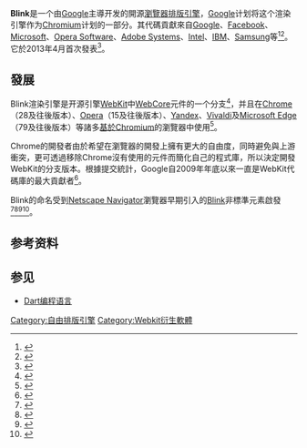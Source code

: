 {{NoteTA|G1=IT|G2=FL}}
{{Infobox software
|name=Blink
|developer=The Chromium Project及貢獻者
|released={{Start date and age|2013|04|03}}<ref>{{Cite web|url=http://src.chromium.org/viewvc/chrome/releases/28.0.1463.0/DEPS?view=log|title=Log of /releases/28.0.1463.0/DEPS|accessdate=2015-08-31|archive-date=2018-09-25|archive-url=https://web.archive.org/web/20180925072924/https://src.chromium.org/viewvc/chrome/releases/28.0.1463.0/DEPS?view=log|dead-url=no}}</ref>
|operating system=[[跨平台|跨平台]]
|programming language=[[C++|C++]]
|genre=[[排版引擎|排版引擎]]
|license=[[GNU宽通用公共许可证|GNU宽通用公共许可证]]v2.1和[[BSD许可证|BSD许可证]]v2.0
|latest release version=537.36
|website={{URL|http://chromium.org/blink}}
}}
'''Blink'''是一个由[[Google|Google]]主導开发的開源[[瀏覽器|瀏覽器]][[排版引擎|排版引擎]]，[[Google|Google]]计划将这个渲染引擎作为[[Chromium|Chromium]]计划的一部分。其代碼貢獻來自[[Google|Google]]、[[Facebook|Facebook]]、[[Microsoft|Microsoft]]、[[Opera_Software|Opera Software]]、[[Adobe_Systems|Adobe Systems]]、[[Intel|Intel]]、[[IBM|IBM]]、[[Samsung|Samsung]]等<ref>{{cite web |title=AUTHORS - chromium/src.git - Git at Google |url=https://chromium.googlesource.com/chromium/src.git/+/refs/heads/master/AUTHORS |publisher=googlesource.org |access-date=2021-02-06 |archive-date=2021-03-31 |archive-url=https://web.archive.org/web/20210331235806/https://chromium.googlesource.com/chromium/src.git/+/refs/heads/master/AUTHORS }}</ref><ref>{{cite web |title=Google, Opera Fork WebKit. Samsung Joins Firefox to Push Servo |publisher=infoq.com |url=https://www.infoq.com/news/2013/04/Google-Blink-Mozilla-Servo |date=April 2013 |access-date=2021-02-06 |archive-date=2013-04-07 |archive-url=https://web.archive.org/web/20130407171842/https://www.infoq.com/news/2013/04/Google-Blink-Mozilla-Servo }}</ref>。它於2013年4月首次發表<ref name=chromium-blog>{{cite web|title=Blink: A rendering engine for the Chromium project|url=http://blog.chromium.org/2013/04/blink-rendering-engine-for-chromium.html|publisher=The Chromium Blog|accessdate=3 April 2013|archive-date=2013-04-21|archive-url=https://www.webcitation.org/6G3MwqbjE?url=http://blog.chromium.org/2013/04/blink-rendering-engine-for-chromium.html|dead-url=no}}</ref>。

== 發展 ==
Blink渲染引擎是开源引擎[[WebKit|WebKit]]中[[WebKit#WebCore|WebCore]]元件的一个分支<ref>{{cite news|title=Google going its own way, forking WebKit rendering engine|url=http://arstechnica.com/information-technology/2013/04/google-going-its-own-way-forking-webkit-rendering-engine/|publisher=Ars Technica|accessdate=3 April 2013|archive-date=2013-04-06|archive-url=https://web.archive.org/web/20130406022905/http://arstechnica.com/information-technology/2013/04/google-going-its-own-way-forking-webkit-rendering-engine/|dead-url=no}}</ref>，并且在[[Google_Chrome|Chrome]]（28及往後版本）、[[Opera電腦瀏覽器|Opera]]（15及往後版本）、[[Yandex|Yandex]]、[[Vivaldi_(瀏覽器)|Vivaldi]]及[[Microsoft_Edge|Microsoft Edge]]（79及往後版本）等諸多[[网页浏览器列表#基于Blink排版引擎|基於Chromium]]的瀏覽器中使用<ref name=brucelawson-hello-blink>{{cite web|title=Hello Blink|url=http://www.brucelawson.co.uk/2013/hello-blink/|publisher=Bruce Lawson's Blog|accessdate=2013-04-03|archive-date=2013-04-04|archive-url=https://web.archive.org/web/20130404014445/http://www.brucelawson.co.uk/2013/hello-blink/|dead-url=no}}</ref>。

Chrome的開發者由於希望在瀏覽器的開發上擁有更大的自由度，同時避免與上游衝突，更可透過移除Chrome沒有使用的元件而簡化自己的程式庫，所以決定開發WebKit的分支版本。根據提交統計，Google自2009年年底以來一直是WebKit代碼庫的最大貢獻者<ref>{{cite web |last=Siracusa |first=John |title=Hypercritical: Code Hard or Go Home |publisher=Hypercritical.co |date=2013-04-12 |url=http://hypercritical.co/2013/04/12/code-hard-or-go-home |accessdate=2013-06-15 |archive-date=2013-06-02 |archive-url=https://web.archive.org/web/20130602085544/http://hypercritical.co/2013/04/12/code-hard-or-go-home |dead-url=yes }}</ref>。

Blink的命名受到[[Netscape_Navigator|Netscape Navigator]]瀏覽器早期引入的[[HTML元素#非標準元素|Blink]]非標準元素啟發<ref>{{cite web |title=Google Forks WebKit And Launches Blink, A New Rendering Engine That Will Soon Power Chrome And Chrome OS |url=http://techcrunch.com/2013/04/03/google-forks-webkit-and-launches-blink-its-own-rendering-engine-that-will-soon-power-chrome-and-chromeos/ |publisher=TechCrunch |date=2013-04-03 |accessdate=2015-12-02 |archive-date=2015-12-15 |archive-url=https://web.archive.org/web/20151215023044/http://techcrunch.com/2013/04/03/google-forks-webkit-and-launches-blink-its-own-rendering-engine-that-will-soon-power-chrome-and-chromeos/ |dead-url=no }}</ref><ref>{{cite web |title=Google parts ways with Apple over WebKit, launches Blink |url=http://www.cnet.com/news/google-parts-ways-with-apple-over-webkit-launches-blink/ |publisher=CNET |date=2013-04-03 |accessdate=2015-12-02 |archive-date=2015-12-03 |archive-url=https://web.archive.org/web/20151203051741/http://www.cnet.com/news/google-parts-ways-with-apple-over-webkit-launches-blink/ |dead-url=no }}</ref><ref>{{cite web |title=The Evolution of the Web, in a Blink |url=http://www.newyorker.com/tech/elements/the-evolution-of-the-web-in-a-blink |publisher=The New Yorker |date=2013-05-10 |accessdate=2015-12-02 |archive-date=2015-12-08 |archive-url=https://web.archive.org/web/20151208214359/http://www.newyorker.com/tech/elements/the-evolution-of-the-web-in-a-blink |dead-url=no }}</ref><ref name="pcpro13">{{cite news |url=http://www.pcpro.co.uk/news/383512/firefox-23-finally-kills-blink-tag |title=Firefox 23 finally kills "blink" tag |publisher=PC Pro |date=2013-08-07 |accessdate=2013-11-25 |first=Nicole |last=Kobie |archive-url=https://web.archive.org/web/20131202221923/http://www.pcpro.co.uk/news/383512/firefox-23-finally-kills-blink-tag |archive-date=2013-12-02 |dead-url=yes }}</ref>。

==参考资料==
{{reflist}}
==参见==
*[[Dart编程语言|Dart编程语言]]
{{Layout engines}}
{{网页浏览器}}
{{Opera Software}}

[[Category:自由排版引擎|Category:自由排版引擎]]
[[Category:Webkit衍生軟體|Category:Webkit衍生軟體]]
